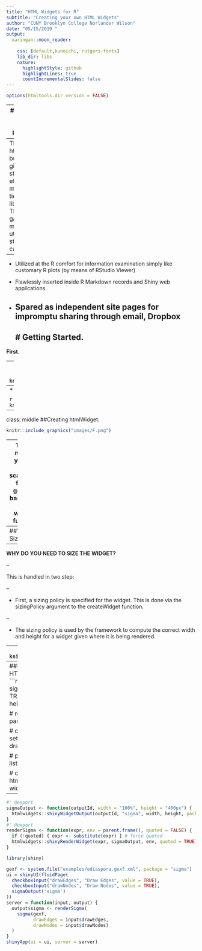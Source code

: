 ```yaml
---
title: "HTML Widgets for R"
subtitle: "Creating your own HTML Widgets"
author: "CUNY Brooklyn College Norlander Wilson"
date: "05/15/2019 "
output:
  xaringan::moon_reader:
  
    css: [default,kunoichi, rutgers-fonts]
    lib_dir: libs
    nature:
      highlightStyle: github
      highlightLines: true
      countIncrementalSlides: false
---
```


```r
options(htmltools.dir.version = FALSE)
```

--
# What is a HTML Widgets Package?

```r
knitr::include_graphics("images/G.jpg")
```
--
The htmlwidgets bundle that gives a structure to effectively making R ties to the libraries. These gadgets made utilizing the structure can be: 

--


- Utilized at the R comfort for information examination simply like customary R plots (by means of RStudio Viewer) 

- Flawlessly inserted inside R Markdown records and Shiny web applications. 

- Spared as independent site pages for impromptu sharing through email, Dropbox
---
# Getting Started. 
--


**First**. 


--
* INSTALL THE HTMLWIDGETS PACKAGE. 
```r
knitr::include_graphics("images/fl.png")
```
--
* INSTALL THE DEVTOOLS PACKAGE. 

```r
knitr::include_graphics("images/GL.png")
```
---
class: middle
##Creating htmlWidget. 


```r
knitr::include_graphics("images/F.png")
```

--
To create a new widget you can call the scaffoldWidget function to generate the basic structure for your widget. This function will:

```r
knitr::include_graphics("images/exc.jpg")
```

---
##Widget Sizing 

--


**WHY DO YOU NEED TO SIZE THE WIDGET?**


--


This is handled in two step: 



--

-  First, a sizing policy is specified for the widget. This is done via the  sizingPolicy argument to the createWidget function. 


--

-  The sizing policy is used by the framework to compute the correct width and height for a widget given where it is being rendered. 

--
```r
knitr::include_graphics("images/LR.png")
```
---
##EXAMPLE CODE OF HOW TO UTILIZE HTML WIDGETS. 
- CREATE AN RMD FILE
```r
#' @import htmlwidgets
#' @export
sigma <- function(gexf, drawEdges = TRUE, drawNodes = TRUE,
                  width = NULL, height = NULL) {
  
  # read the gexf file
  data <- paste(readLines(gexf), collapse="\n")
  
  # create a list that contains the settings
  settings <- list(
    drawEdges = drawEdges,
    drawNodes = drawNodes
  )
  
  # pass the data and settings using 'x'
  x <- list(
    data = data,
    settings = settings
  )
  
  # create the widget
  htmlwidgets::createWidget("sigma", x, width = width, height = height)
}
```

---


```r
#' @export
sigmaOutput <- function(outputId, width = "100%", height = "400px") {
  htmlwidgets::shinyWidgetOutput(outputId, "sigma", width, height, package = "sigma")
}
#' @export
renderSigma <- function(expr, env = parent.frame(), quoted = FALSE) {
  if (!quoted) { expr <- substitute(expr) } # force quoted
  htmlwidgets::shinyRenderWidget(expr, sigmaOutput, env, quoted = TRUE)
}
```

```r
library(shiny)

gexf <- system.file("examples/ediaspora.gexf.xml", package = "sigma")
ui = shinyUI(fluidPage(
  checkboxInput("drawEdges", "Draw Edges", value = TRUE),
  checkboxInput("drawNodes", "Draw Nodes", value = TRUE),
  sigmaOutput('sigma')
))
server = function(input, output) {
  output$sigma <- renderSigma(
    sigma(gexf, 
          drawEdges = input$drawEdges, 
          drawNodes = input$drawNodes)
  )
}
shinyApp(ui = ui, server = server)
```







